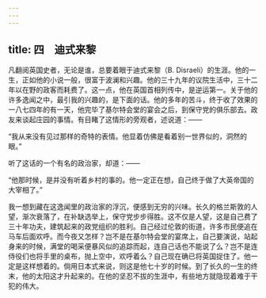 ```yaml
---
---
---
```

title: 四　迪式来黎
---



凡翻阅英国史者，无论是谁，总要着眼于迪式来黎（B. Disraeli）的生涯。他的一生，正如他的小说一般，很富于波澜和兴趣。他的三十九年的议院生活中，三十二年以在野的政客而耗费了。这一点，他在英国首相列传中，是逆运第一。关于他的许多逸闻之中，最引我的兴趣的，是下面的话。他的多年的苦斗，终于收了效果的一八七四年的有一天，他完毕了基尔特会堂的宴会之后，到保守党的俱乐部去。政友来谈起庄园的事情。有目睹了这情形的旁观者，述说道：——

“我从来没有见过那样的奇特的表情。他显着仿佛是看着别一世界似的，洞然的眼。”

听了这话的一个有名的政治家，却道：——

“他那时候，是并没有听着乡村的事的。他一定正在想，自己终于做了大英帝国的大宰相了。”

我一想到藏在这逸闻里的政治家的浮沉，便感到无穷的兴味。长久的格兰斯敦的人望，渐次衰落了，在补缺选举上，保守党步步得胜。这不仅是人望，这是自己费了三十年功夫，建筑起来的政党组织的胜利。自己经过伦敦的街道，许多市民便追在马车后面欢呼。而今夜又怎样？岂不是在基尔特会堂的宴席上，自己要演说，站起身来的时候，满堂的喝采便暴风似的追踪而起，连自己话也不能说了么？岂不是连侍役们也将手里的桌布，抛上空中，欢呼着么？自己现在确已将英国捉住了。他一定是这样想着的。倘用日本式来说，则这是他七十岁的时候。到了长久的一生的终末，他的太阳这才升起来的。在他的坚忍不拔的生涯中，有些地方就隐现着难于干犯的伟大。